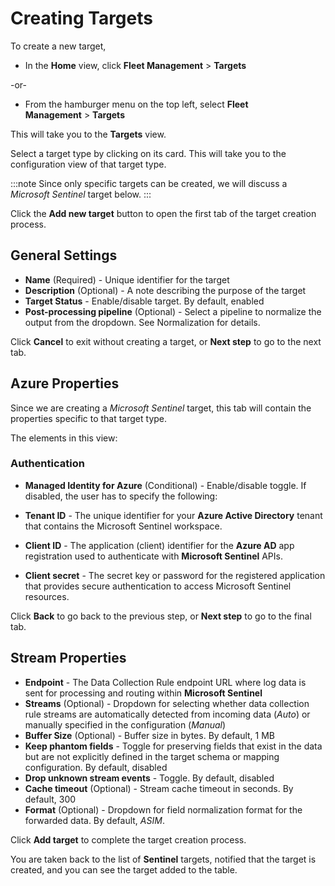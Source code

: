 # Creating Targets

To create a new target,

- In the **Home** view, click **Fleet Management**&nbsp;>&nbsp;**Targets**

-or-

- From the hamburger menu on the top left, select **Fleet Management**&nbsp;>&nbsp;**Targets**

This will take you to the **Targets** view.

Select a target type by clicking on its card. This will take you to the configuration view of that target type.

:::note
Since only specific targets can be created, we will discuss a _Microsoft Sentinel_ target below.
:::

Click the **Add new target** button to open the first tab of the target creation process.

## General Settings

- **Name** (Required) - Unique identifier for the target
- **Description** (Optional) - A note describing the purpose of the target
- **Target Status** - Enable/disable target. By default, enabled
- **Post-processing pipeline** (Optional) - Select a pipeline to normalize the output from the dropdown. See <Topic id="normalization">Normalization</Topic> for details.

Click **Cancel** to exit without creating a target, or **Next step** to go to the next tab.

## Azure Properties

Since we are creating a _Microsoft Sentinel_ target, this tab will contain the properties specific to that target type.

The elements in this view:

### Authentication

- **Managed Identity for Azure** (Conditional) - Enable/disable toggle. If disabled, the user has to specify the following:

- **Tenant ID** - The unique identifier for your **Azure Active Directory** tenant that contains the Microsoft Sentinel workspace.
- **Client ID** -  The application (client) identifier for the **Azure AD** app registration used to authenticate with **Microsoft Sentinel** APIs.
- **Client secret** - The secret key or password for the registered application that provides secure authentication to access Microsoft Sentinel resources.

Click **Back** to go back to the previous step, or **Next step** to go to the final tab.

## Stream Properties

- **Endpoint** - The Data Collection Rule endpoint URL where log data is sent for processing and routing within **Microsoft Sentinel**
- **Streams** (Optional) - Dropdown for selecting whether data collection rule streams are automatically detected from incoming data (_Auto_) or manually specified in the configuration (_Manual_)
- **Buffer Size** (Optional) - Buffer size in bytes. By default, 1 MB
- **Keep phantom fields** - Toggle for preserving fields that exist in the data but are not explicitly defined in the target schema or mapping configuration. By default, disabled
- **Drop unknown stream events** - Toggle. By default, disabled
- **Cache timeout** (Optional) - Stream cache timeout in seconds. By default, 300
- **Format** (Optional) - Dropdown for field normalization format for the forwarded data. By default, _ASIM_.

Click **Add target** to complete the target creation process.

You are taken back to the list of **Sentinel** targets, notified that the target is created, and you can see the target added to the table.
